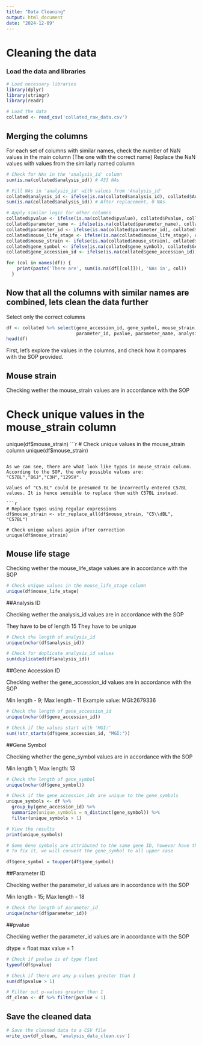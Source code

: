 ```yaml
---
title: "Data Cleaning"
output: html_document
date: "2024-12-09"
---
```


# **Cleaning the data**
### Load the data and libraries

```r
# Load necessary libraries
library(dplyr)
library(stringr)
library(readr)

# Load the data
collated <- read_csv('collated_raw_data.csv')
```

## Merging the columns 

For each set of columns with similar names, check the number of NaN values in the main column (The one with the correct name) Replace the NaN values with values from the similarly named column

```r
# Check for NAs in the 'analysis_id' column
sum(is.na(collated$analysis_id)) # 433 NAs

# Fill NAs in 'analysis_id' with values from 'Analysis_id'
collated$analysis_id <- ifelse(is.na(collated$analysis_id), collated$Analysis_id, collated$analysis_id)
sum(is.na(collated$analysis_id)) # After replacement, 0 NAs

# Apply similar logic for other columns
collated$pvalue <- ifelse(is.na(collated$pvalue), collated$Pvalue, collated$pvalue)
collated$parameter_name <- ifelse(is.na(collated$parameter_name), collated$Parameter_name, collated$parameter_name)
collated$parameter_id <- ifelse(is.na(collated$parameter_id), collated$Parameter_id, collated$parameter_id)
collated$mouse_life_stage <- ifelse(is.na(collated$mouse_life_stage), collated$Mouse_life_stage, collated$mouse_life_stage)
collated$mouse_strain <- ifelse(is.na(collated$mouse_strain), collated$Mouse_strain, collated$mouse_strain)
collated$gene_symbol <- ifelse(is.na(collated$gene_symbol), collated$Gene_symbol, collated$gene_symbol)
collated$gene_accession_id <- ifelse(is.na(collated$gene_accession_id), collated$Gene_accession_id, collated$gene_accession_id)

for (col in names(df)) {
    print(paste('There are', sum(is.na(df[[col]])), 'NAs in', col))
  }
```

## Now that all the columns with similar names are combined, lets clean the data further

Select only the correct columns

```r
df <- collated %>% select(gene_accession_id, gene_symbol, mouse_strain, mouse_life_stage,
                          parameter_id, pvalue, parameter_name, analysis_id)
head(df)
```

First, let's explore the values in the columns, and check how it compares with the SOP provided.

## Mouse strain

Checking wether the mouse_strain values are in accordance with the SOP

# Check unique values in the mouse_strain column
unique(df$mouse_strain) 
```r
# Check unique values in the mouse_strain column
unique(df$mouse_strain) 
```

As we can see, there are what look like typos in mouse_strain column. According to the SOP, the only possible values are: "C57BL","B6J","C3H","129SV".

Values of "C5.BL" could be presumed to be incorrectly entered C57BL values. It is hence sensible to replace them with C57BL instead.

```r
# Replace typos using regular expressions
df$mouse_strain <- str_replace_all(df$mouse_strain, "C5\\dBL", "C57BL")

# Check unique values again after correction
unique(df$mouse_strain)
```


## Mouse life stage

Checking wether the mouse_life_stage values are in accordance with the SOP


```r
# Check unique values in the mouse_life_stage column
unique(df$mouse_life_stage)
```


##Analysis ID

Checking wether the analysis_id values are in accordance with the SOP

They have to be of length 15
They have to be unique

```r
# Check the length of analysis_id
unique(nchar(df$analysis_id))

# Check for duplicate analysis_id values
sum(duplicated(df$analysis_id))
```

##Gene Accession ID

Checking wether the gene_accession_id values are in accordance with the SOP

Min length - 9; Max length - 11
Example value: MGI:2679336

```r
# Check the length of gene_accession_id
unique(nchar(df$gene_accession_id))

# Check if the values start with 'MGI:'
sum(!str_starts(df$gene_accession_id, "MGI:"))
```

##Gene Symbol

Checking whether the gene_symbol values are in accordance with the SOP

Min length 1; Max length: 13
```r
# Check the length of gene_symbol
unique(nchar(df$gene_symbol))

# Check if the gene_accession_ids are unique to the gene_symbols
unique_symbols <- df %>%
  group_by(gene_accession_id) %>%
  summarize(unique_symbols = n_distinct(gene_symbol)) %>%
  filter(unique_symbols > 1)

# View the results
print(unique_symbols)

# Some Gene symbols are attributed to the same gene ID, however have the different capitalization
# To fix it, we will convert the gene_symbol to all upper case 

df$gene_symbol = toupper(df$gene_symbol)
```

##Parameter ID

Checking wether the parameter_id values are in accordance with the SOP

Min length - 15; Max length - 18

```r
# Check the length of parameter_id
unique(nchar(df$parameter_id))
```

##pvalue

Checking wether the parameter_id values are in accordance with the SOP

dtype = float
max value = 1

```r
# Check if pvalue is of type float
typeof(df$pvalue)

# Check if there are any p-values greater than 1
sum(df$pvalue > 1)

# Filter out p-values greater than 1
df_clean <- df %>% filter(pvalue < 1)

```

## Save the cleaned data 


```r
# Save the cleaned data to a CSV file
write_csv(df_clean, 'analysis_data_clean.csv')

```

